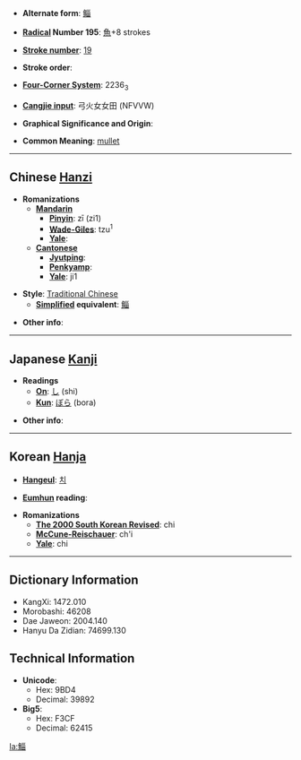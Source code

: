 * '''Alternate form''': [[鲻]]

* '''[[Wiktionary:Chinese radical index| Radical]] Number 195''': [[Wiktionary:Chinese radical index 魚|魚]]+8 strokes

* '''[[Wiktionary:Chinese total strokes index|Stroke number]]''': [[Wiktionary:Chinese total strokes index 19|19]]

* '''Stroke order''': 

* '''[[Wiktionary:Chinese four corner index|Four-Corner System]]''': 2236<sub>3</sub>

* '''[[Wiktionary:Chinese Cangjie index|Cangjie input]]''': 弓火女女田 (NFVVW)

* '''Graphical Significance and Origin''': 

* '''Common Meaning''': [[mullet]]

----

== Chinese [[Hanzi]] ==

* '''Romanizations'''
** '''[[Mandarin]]'''
*** '''[[Pinyin]]''': zī (zi1)
*** '''[[Wade-Giles]]''': tzu<sup>1</sup>
*** '''[[Yale]]''': 
** '''[[Cantonese]]'''
*** '''[[Jyutping]]''':
*** '''[[Penkyamp]]''': 
*** '''[[Yale]]''': ji1

* '''Style''': [[Traditional Chinese]] 
** '''[[Simplified Chinese|Simplified]] equivalent''': [[鲻]]

* '''Other info''': 

----

== Japanese [[Kanji]] ==

* '''Readings'''
** '''[[On]]''': [[し]] (shi)
** '''[[Kun]]''': [[ぼら]] (bora)

* '''Other info''':  

----

== Korean [[Hanja]] ==

* '''[[Hangeul]]''': [[치]]

* '''[[Eumhun]] reading''': 

* '''Romanizations'''
** '''[[The 2000 South Korean Revised Romanization|The 2000 South Korean Revised]]''': chi
** '''[[McCune-Reischauer]]''': ch'i
** '''[[Yale]]''': chi

----

== Dictionary Information ==

* KangXi: 1472.010
* Morobashi: 46208
* Dae Jaweon: 2004.140
* Hanyu Da Zidian: 74699.130

== Technical Information ==

* '''Unicode''':
** Hex: 9BD4
** Decimal: 39892
* '''Big5''':
** Hex: F3CF
** Decimal: 62415

[[la:鯔]]